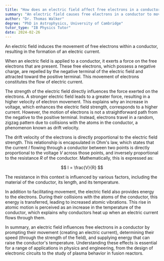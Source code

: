 ```yaml
---
title: "How does an electric field affect free electrons in a conductor?"
summary: "An electric field causes free electrons in a conductor to move, creating an electric current."
author: "Dr. Thomas Walker"
degree: "PhD in Astrophysics, University of Cambridge"
tutor_type: "IB Physics Tutor"
date: 2024-02-26
---
```


An electric field induces the movement of free electrons within a conductor, resulting in the formation of an electric current.

When an electric field is applied to a conductor, it exerts a force on the free electrons that are present. These free electrons, which possess a negative charge, are repelled by the negative terminal of the electric field and attracted toward the positive terminal. This movement of electrons constitutes the flow of electric current.

The strength of the electric field directly influences the force exerted on the electrons. A stronger electric field leads to a greater force, resulting in a higher velocity of electron movement. This explains why an increase in voltage, which enhances the electric field strength, corresponds to a higher current. However, the motion of electrons is not a straightforward path from the negative to the positive terminal. Instead, electrons travel in a random, zigzag pattern due to collisions with the atoms in the conductor, a phenomenon known as drift velocity.

The drift velocity of the electrons is directly proportional to the electric field strength. This relationship is encapsulated in Ohm's law, which states that the current $I$ flowing through a conductor between two points is directly proportional to the voltage $V$ across those points, and inversely proportional to the resistance $R$ of the conductor. Mathematically, this is expressed as:

$$
I = \frac{V}{R}
$$

The resistance in this context is influenced by various factors, including the material of the conductor, its length, and its temperature.

In addition to facilitating movement, the electric field also provides energy to the electrons. During their collisions with the atoms of the conductor, this energy is transferred, leading to increased atomic vibrations. This rise in atomic motion is perceived as an increase in the temperature of the conductor, which explains why conductors heat up when an electric current flows through them.

In summary, an electric field influences free electrons in a conductor by prompting their movement (creating an electric current), determining their speed (through the strength of the field), and supplying energy that can raise the conductor's temperature. Understanding these effects is essential for a range of applications in physics and engineering, from the design of electronic circuits to the study of plasma behavior in fusion reactors.
    